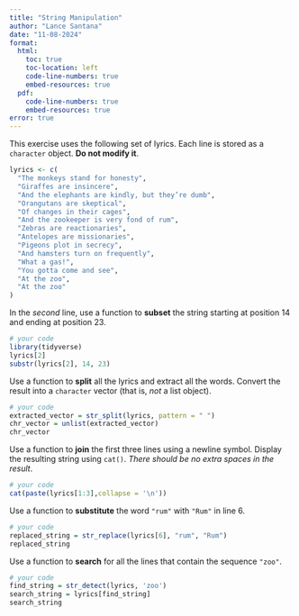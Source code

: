 ```yaml
---
title: "String Manipulation"
author: "Lance Santana"
date: "11-08-2024"
format:
  html:
    toc: true
    toc-location: left
    code-line-numbers: true
    embed-resources: true
  pdf:
    code-line-numbers: true
    embed-resources: true
error: true
---
```


This exercise uses the following set of lyrics. Each line is stored as a `character` object. **Do not modify it**.

```r
lyrics <- c(
  "The monkeys stand for honesty",
  "Giraffes are insincere",
  "And the elephants are kindly, but they’re dumb",
  "Orangutans are skeptical",
  "Of changes in their cages",
  "And the zookeeper is very fond of rum",
  "Zebras are reactionaries",
  "Antelopes are missionaries",
  "Pigeons plot in secrecy",
  "And hamsters turn on frequently",
  "What a gas!",
  "You gotta come and see",
  "At the zoo",
  "At the zoo"
)
```


In the *second* line, use a function to **subset** the string starting at position 14 and ending at position 23.

```r
# your code
library(tidyverse)
lyrics[2]
substr(lyrics[2], 14, 23)
```

Use a function to **split** all the lyrics and extract all the words. Convert the result into a `character` vector (that is, *not* a list object).

```r
# your code
extracted_vector = str_split(lyrics, pattern = " ")
chr_vector = unlist(extracted_vector)
chr_vector
```

Use a function to **join** the first three lines using a newline symbol. Display the resulting string using `cat()`. *There should be no extra spaces in the result*.

```r
# your code
cat(paste(lyrics[1:3],collapse = '\n'))
```

Use a function to **substitute** the word `"rum"` with `"Rum"` in line 6.

```r
# your code
replaced_string = str_replace(lyrics[6], "rum", "Rum")
replaced_string
```

Use a function to **search** for all the lines that contain the sequence `"zoo"`.

```r
# your code
find_string = str_detect(lyrics, 'zoo')
search_string = lyrics[find_string]
search_string
```
